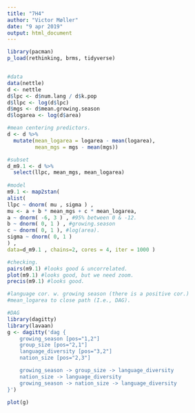 ```yaml
---
title: "7H4"
author: "Victor Møller"
date: "9 apr 2019"
output: html_document
---
```


```r
library(pacman) 
p_load(rethinking, brms, tidyverse)


#data
data(nettle)
d <- nettle
d$lpc <- d$num.lang / d$k.pop
d$llpc <- log(d$lpc)
d$mgs <- d$mean.growing.season
d$logarea <- log(d$area)

#mean centering predictors. 
d <- d %>%
  mutate(mean_logarea = logarea - mean(logarea),
         mean_mgs = mgs - mean(mgs))

#subset
d_m9.1 <- d %>%
  select(llpc, mean_mgs, mean_logarea) 
  
#model
m9.1 <- map2stan(
alist(
llpc ~ dnorm( mu , sigma ) ,
mu <- a + b * mean_mgs + c * mean_logarea,
a ~ dnorm( -6, 3 ) , #95% between 0 & -12. 
b ~ dnorm( 0, 1 ) , #growing.season
c ~ dnorm( 0, 1 ), #log(area). 
sigma ~ dnorm( 0, 1 ) 
) ,
data=d_m9.1 , chains=2, cores = 4, iter = 1000 )

#checking. 
pairs(m9.1) #looks good & uncorrelated. 
plot(m9.1) #looks good, but we need zoom. 
precis(m9.1) #looks good.

#language cor. w. growing season (there is a positive cor.)
#mean_logarea to close path (I.e., DAG). 

#DAG 
library(dagitty)
library(lavaan)
g <- dagitty('dag {
    growing_season [pos="1,2"]
    group_size [pos="2,1"]
    language_diversity [pos="3,2"]
    nation_size [pos="2,3"]

    growing_season -> group_size -> language_diversity
    nation_size -> language_diversity
    growing_season -> nation_size -> language_diversity
}')

plot(g)

```



